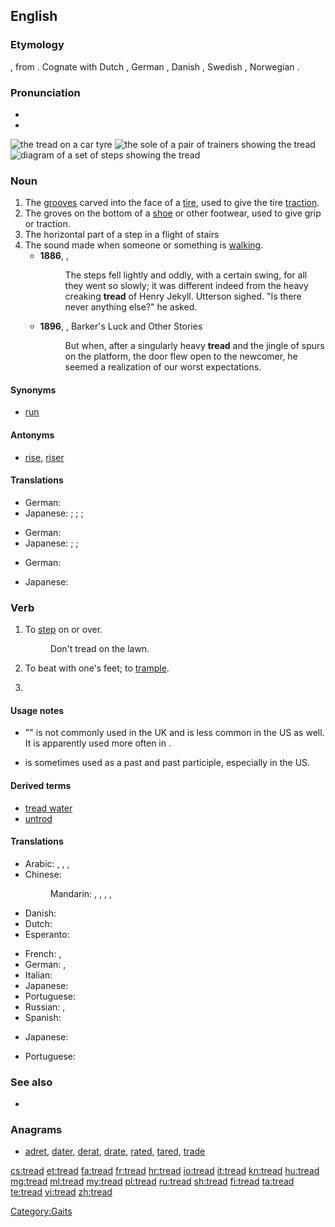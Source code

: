 ==English==

===Etymology===
{{etyl|ang|en}} {{term|tredan|lang=ang}}, from {{proto|Germanic|tredanan||trudanan|lang=en}}.  Cognate with Dutch {{term|treden}}, German {{term|treten}}, Danish {{term|træde}}, Swedish {{term|träda}}, Norwegian {{term|treda}}.

===Pronunciation===
* {{IPA|/tɻɛd/}}
* {{rhymes|ɛd}}

[[File:Tire tread.jpg|thumb|the '''tread''' on a car tyre]]
[[File:Known shoes soles.jpg|thumb|the [[sole]] of a pair of trainers showing the '''tread''']]
[[File:Stairway Measurements.svg|thumb|right|diagram of a set of steps showing the '''tread''']]

===Noun===
{{en-noun}}

# The [[grooves]] carved into the face of a [[tire]], used to give the tire [[traction]].
# The groves on the bottom of a [[shoe]] or other footwear, used to give grip or traction.
# The horizontal part of a step in a flight of stairs
# The sound made when someone or something is [[walk]]ing.
#* '''1886''', {{w|Robert Louis Stevenson}}, {{w|Strange Case Of Dr Jekyll And Mr Hyde}}
#*: The steps fell lightly and oddly, with a certain swing, for all they went so slowly; it was different indeed from the heavy creaking '''tread''' of Henry Jekyll. Utterson sighed. "Is there never anything else?" he asked.
#* '''1896''', {{w|Bret Harte}}, Barker's Luck and Other Stories
#*: But when, after a singularly heavy '''tread''' and the jingle of spurs on the platform, the door flew open to the newcomer, he seemed a realization of our worst expectations.

====Synonyms====
* {{sense|horizontal part of a step}} [[run]]

====Antonyms====
* {{sense|horizontal part of a step}} [[rise]], [[riser]]

====Translations====
{{trans-top|grooves in tire}}
* German: {{t|de|Profil|n}}
* Japanese: {{qualifier|grooves}} {{t+|ja|溝|tr=[[みぞ]], mizo}}; {{qualifier|a place where a tire and the earth contacts}} {{t|ja|接地面|tr=[[せっちめん]], secchi-men}}; {{qualifier|grooves in tire}} {{t|ja|タイヤ溝|tr=[[たいやみぞ]], taiya-mizo}}; {{qualifier|remaining tread depth}} {{t|ja|残溝}}
{{trans-mid}}
{{trans-bottom}}

{{trans-top|bottom of a sneaker}}
* German: {{t|de|Profil|n}}
* Japanese: {{qualifier|grooves}} {{t+|ja|溝|tr=[[みぞ]], mizo}}; {{qualifier|bottom}} {{t+|ja|底|tr=[[そこ]], soko}}; {{qualifier|shoe bottom}} {{t|ja|靴底|tr=[[くつぞこ]], kutsu-zoko}}
{{trans-mid}}
{{trans-bottom}}

{{trans-top|top of a step}}
* German: {{t|de|Schritt|m}}
{{trans-mid}}
* Japanese: {{t+|ja|段|tr=[[だん]], dan}}
{{trans-bottom}}

===Verb===
{{en-verb|treads|treading|'''[[trod]]''', '''[[tread]]''' or '''[[treaded]]'''|'''[[trodden]]''', '''[[trod]]''', '''[[tread]]''', or '''[[treaded]]'''}}

# {{intransitive}} To [[step]] on or over.
#: Don't tread on the lawn.
# {{intransitive}} To beat with one's feet; to [[trample]].
# {{past of|tread}}

====Usage notes====
* "{{term|treaded|Treaded}}" is not commonly used in the UK and is less common in the US as well. It is apparently used more often in {{term|tread water}}.
* {{term|tread|Tread}} is sometimes used as a past and past participle, especially in the US.

====Derived terms====
* [[tread water]]
* [[untrod]]

====Translations====
{{trans-top|to step on}}
* Arabic: {{t|ar|دعس|tr=dá3asa}},  {{t|ar|داس|tr=daasa}},  {{t|ar|وطئ|tr=wáTi'a}},  {{t|ar|خطا|tr=kháTaa}}
* Chinese:
*: Mandarin: {{t-|cmn|踏|tr=tà|sc=Hani}},  {{t-|cmn|踩|tr=cǎi|sc=Hani}},  {{t|cmn|踏踩|tr=tàcǎi|sc=Hani}},  {{t|cmn|踐踏|sc=Hani}},  {{t|cmn|践踏|tr=jiàntà|sc=Hani}}
* Danish: {{t-|da|træde}}
* Dutch: {{t+|nl|betreden}}
* Esperanto: {{t-|eo|treti|xs=Esperanto}}
{{trans-mid}}
* French: {{t+|fr|fouler}},  {{t+|fr|piétiner}}
* German: {{t+|de|betreten}}, {{t+|de|treten}}
* Italian: {{t+|it|calpestare}}
* Japanese: {{t|ja|踏む|tr=[[ふむ]], fumu}}
* Portuguese: {{t+|pt|pisar}}
* Russian: {{t|ru|наступать|tr=nastupát'}} {{impf}},  {{t+|ru|наступить|tr=nastupít'}} {{pf.}}
* Spanish: {{t-|es|pisar}}
{{trans-bottom}}

{{trans-top|to beat with one's feet; to trample}}
* Japanese: {{t|ja|踏む|tr=[[ふむ]], fumu}}
{{trans-mid}}
* Portuguese: {{t|pt|espezinhar}}
{{trans-bottom}}

===See also===
* {{pedia}}

===Anagrams===
* [[adret#English|adret]], [[dater#English|dater]], [[derat#English|derat]], [[drate#English|drate]], [[rated#English|rated]], [[tared#English|tared]], [[trade#English|trade]]

[[Category:Gaits]]

[[cs:tread]]
[[et:tread]]
[[fa:tread]]
[[fr:tread]]
[[hr:tread]]
[[io:tread]]
[[it:tread]]
[[kn:tread]]
[[hu:tread]]
[[mg:tread]]
[[ml:tread]]
[[my:tread]]
[[pl:tread]]
[[ru:tread]]
[[sh:tread]]
[[fi:tread]]
[[ta:tread]]
[[te:tread]]
[[vi:tread]]
[[zh:tread]]
